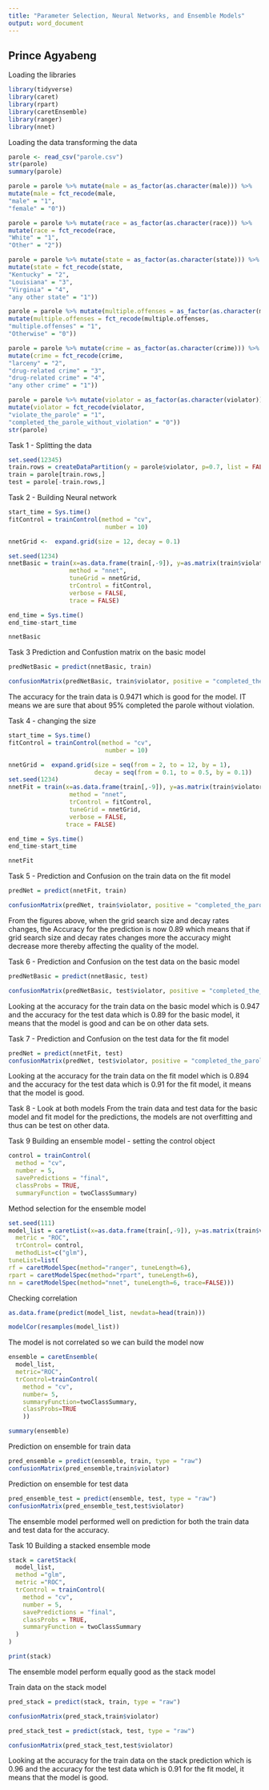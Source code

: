 ---
title: "Parameter Selection, Neural Networks, and Ensemble Models"
output: word_document
---

## Prince Agyabeng

Loading the libraries
```{r}
library(tidyverse)
library(caret)
library(rpart)
library(caretEnsemble)
library(ranger)
library(nnet)
```


Loading the data transforming the data
```{r}
parole <- read_csv("parole.csv")
str(parole)
summary(parole)
```


```{r}

parole = parole %>% mutate(male = as_factor(as.character(male))) %>%
mutate(male = fct_recode(male,
"male" = "1",
"female" = "0"))

parole = parole %>% mutate(race = as_factor(as.character(race))) %>%
mutate(race = fct_recode(race,
"White" = "1",
"Other" = "2"))

parole = parole %>% mutate(state = as_factor(as.character(state))) %>%
mutate(state = fct_recode(state,
"Kentucky" = "2",
"Louisiana" = "3",
"Virginia" = "4",
"any other state" = "1"))

parole = parole %>% mutate(multiple.offenses = as_factor(as.character(multiple.offenses))) %>%
mutate(multiple.offenses = fct_recode(multiple.offenses,
"multiple.offenses" = "1",
"Otherwise" = "0"))

parole = parole %>% mutate(crime = as_factor(as.character(crime))) %>%
mutate(crime = fct_recode(crime,
"larceny" = "2",
"drug-related crime" = "3",
"drug-related crime" = "4",
"any other crime" = "1"))

parole = parole %>% mutate(violator = as_factor(as.character(violator))) %>%
mutate(violator = fct_recode(violator,
"violate_the_parole" = "1",
"completed_the_parole_without_violation" = "0"))
str(parole)
```


Task 1 - Splitting the data
```{r}
set.seed(12345)
train.rows = createDataPartition(y = parole$violator, p=0.7, list = FALSE)
train = parole[train.rows,] 
test = parole[-train.rows,]
```

Task 2 - Building Neural network
```{r}
start_time = Sys.time() 
fitControl = trainControl(method = "cv", 
                           number = 10)

nnetGrid <-  expand.grid(size = 12, decay = 0.1)

set.seed(1234)
nnetBasic = train(x=as.data.frame(train[,-9]), y=as.matrix(train$violator),
                 method = "nnet",
                 tuneGrid = nnetGrid,
                 trControl = fitControl,
                 verbose = FALSE,
                 trace = FALSE)

end_time = Sys.time()
end_time-start_time

```

```{r}
nnetBasic
```


Task 3
Prediction and Confustion matrix on the basic model
```{r}
predNetBasic = predict(nnetBasic, train)

confusionMatrix(predNetBasic, train$violator, positive = "completed_the_parole_without_violation")
```

The accuracy for the train data is 0.9471 which is good for the model. IT means we are sure that about 95% completed the parole without violation.


Task 4 - changing the size
```{r}
start_time = Sys.time()
fitControl = trainControl(method = "cv", 
                           number = 10)

nnetGrid =  expand.grid(size = seq(from = 2, to = 12, by = 1), 
                        decay = seq(from = 0.1, to = 0.5, by = 0.1))
set.seed(1234)
nnetFit = train(x=as.data.frame(train[,-9]), y=as.matrix(train$violator),
                 method = "nnet",
                 trControl = fitControl,
                 tuneGrid = nnetGrid,
                 verbose = FALSE,
                trace = FALSE)

end_time = Sys.time()
end_time-start_time
```

```{r}
nnetFit
```


Task 5 - Prediction and Confusion on the train data on the fit model
```{r}
predNet = predict(nnetFit, train)

confusionMatrix(predNet, train$violator, positive = "completed_the_parole_without_violation")
```

From the figures above, when the grid search size and decay rates changes, the Accuracy for the prediction is now 0.89 which means that if grid search size and decay rates changes more the accuracy might decrease more thereby affecting the quality of the model.


Task 6 - Prediction and Confusion on the test data on the basic model
```{r}

predNetBasic = predict(nnetBasic, test)

confusionMatrix(predNetBasic, test$violator, positive = "completed_the_parole_without_violation")
```
Looking at the  accuracy for the train data on the basic model which is 0.947 and the accuracy  for the test data which is 0.89 for the basic model, it means that the model is good and can be on other data sets.


Task 7 - Prediction and Confusion on the test data for the fit model
```{r}
predNet = predict(nnetFit, test)
confusionMatrix(predNet, test$violator, positive = "completed_the_parole_without_violation")
```
Looking at the  accuracy for the train data on the fit model which is 0.894 and the accuracy  for the test data which is 0.91 for the fit model, it means that the model is good.


Task 8 - Look at both models
From the train data and test data for the basic model and fit model for the predictions, the models are not overfitting and thus can be test on other data.


Task 9
Building an ensemble model - setting the control object
```{r}
control = trainControl(
  method = "cv",
  number = 5,
  savePredictions = "final",
  classProbs = TRUE, 
  summaryFunction = twoClassSummary)
```


Method selection for the ensemble model
```{r}
set.seed(111)
model_list = caretList(x=as.data.frame(train[,-9]), y=as.matrix(train$violator) ,
  metric = "ROC", 
  trControl= control,
  methodList=c("glm"),
tuneList=list(
rf = caretModelSpec(method="ranger", tuneLength=6),
rpart = caretModelSpec(method="rpart", tuneLength=6),
nn = caretModelSpec(method="nnet", tuneLength=6, trace=FALSE)))

```


Checking correlation
```{r}
as.data.frame(predict(model_list, newdata=head(train)))

modelCor(resamples(model_list))
```
The model is not correlated so we can build the model now

```{r}
ensemble = caretEnsemble(
  model_list, 
  metric="ROC",
  trControl=trainControl(
    method = "cv", 
    number= 5,
    summaryFunction=twoClassSummary,
    classProbs=TRUE
    ))

summary(ensemble)
```

Prediction on ensemble for train data
```{r}
pred_ensemble = predict(ensemble, train, type = "raw")
confusionMatrix(pred_ensemble,train$violator)
```

Prediction on ensemble for test data
```{r}
pred_ensemble_test = predict(ensemble, test, type = "raw")
confusionMatrix(pred_ensemble_test,test$violator)
```
The ensemble model performed well on prediction for both the train data and test data for the accuracy.


Task 10
Building a stacked ensemble mode
```{r}
stack = caretStack(
  model_list, 
  method ="glm", 
  metric ="ROC", 
  trControl = trainControl(
    method = "cv",
    number = 5, 
    savePredictions = "final",
    classProbs = TRUE,
    summaryFunction = twoClassSummary
  )
)

print(stack)
```
The ensemble model perform equally good as the stack model

Train data on the stack model
```{r}
pred_stack = predict(stack, train, type = "raw")

confusionMatrix(pred_stack,train$violator)
```



```{r}
pred_stack_test = predict(stack, test, type = "raw")

confusionMatrix(pred_stack_test,test$violator)
```
Looking at the  accuracy for the train data on the stack prediction which is 0.96 and the accuracy  for the test data which is 0.91 for the fit model, it means that the model is good.
